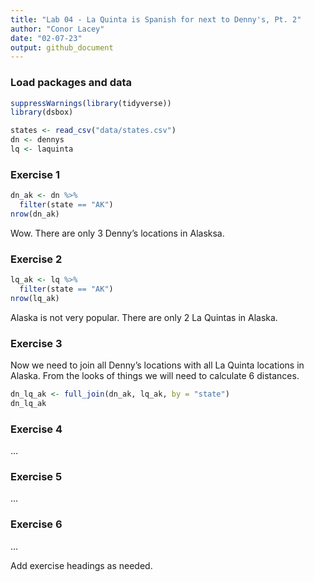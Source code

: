 ```yaml
---
title: "Lab 04 - La Quinta is Spanish for next to Denny's, Pt. 2"
author: "Conor Lacey"
date: "02-07-23"
output: github_document
---
```


### Load packages and data

```r
suppressWarnings(library(tidyverse))
library(dsbox) 
```

```r
states <- read_csv("data/states.csv")
dn <- dennys
lq <- laquinta
```

### Exercise 1

```r
dn_ak <- dn %>%
  filter(state == "AK")
nrow(dn_ak)
```

Wow. There are only 3 Denny's locations in Alasksa.

### Exercise 2

```r
lq_ak <- lq %>%
  filter(state == "AK")
nrow(lq_ak)
```

Alaska is not very popular. There are only 2 La Quintas in Alaska.

### Exercise 3

Now we need to join all Denny's locations with all La Quinta locations in Alaska. From the looks of things we will need to calculate 6 distances. 
```r
dn_lq_ak <- full_join(dn_ak, lq_ak, by = "state")
dn_lq_ak
```

### Exercise 4

...

### Exercise 5

...

### Exercise 6

...

Add exercise headings as needed.

